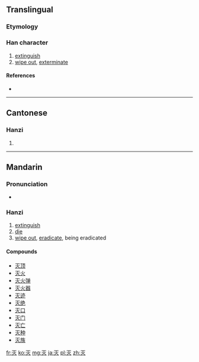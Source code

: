 {{also|滅}}
==Translingual==

===Etymology===
{{Han simp|烕|f=戊|t=null}}

===Han character===
{{Han char|rn=86|rad=火|as=01|sn=5|four=|canj=一火 (MF), X一火 (XMF)}}

# [[extinguish]]
# [[wipe out]], [[exterminate]]

====References====
* {{Han ref|kx=0665.031|hdz=32188.010|uh=706D|ud=28781}}

----

==Cantonese==

===Hanzi===
{{yue-hanzi|jyut=mit6|y=mit6|tra=滅}}

# {{defn|lang=yue|sort=火01}}

----

==Mandarin==

===Pronunciation===
* {{audio|Zh-miè.ogg|Audio|lang=cmn}}

===Hanzi===
{{cmn-hanzi|tra=滅|pin=[[lìng]] ([[ling4]]), [[miè]] ([[mie4]])|wg=ling<sup>4</sup>, mieh<sup>4</sup>}}

# [[extinguish]]
# [[die]]
# [[wipe out]], [[eradicate]], being eradicated

====Compounds====
* [[灭顶]]
* [[灭火]]
* [[灭火弹]]
* [[灭火器]]
* [[灭迹]]
* [[灭绝]]
* [[灭口]]
* [[灭门]]
* [[灭亡]]
* [[灭种]]
* [[灭族]]

[[fr:灭]]
[[ko:灭]]
[[mg:灭]]
[[ja:灭]]
[[pl:灭]]
[[zh:灭]]